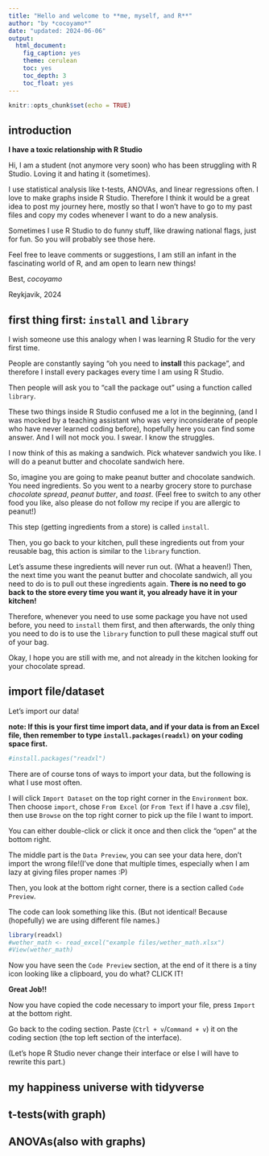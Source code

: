 ```yaml
---
title: "Hello and welcome to **me, myself, and R**"
author: "by *cocoyamo*"
date: "updated: 2024-06-06"
output:
  html_document: 
    fig_caption: yes
    theme: cerulean
    toc: yes
    toc_depth: 3
    toc_float: yes
---
```


```r
knitr::opts_chunk$set(echo = TRUE)
```

## introduction

**I have a toxic relationship with R Studio**

Hi, I am a student (not anymore very soon) who has been struggling with R Studio. Loving it and hating it (sometimes).

I use statistical analysis like t-tests, ANOVAs, and linear regressions often. I love to make graphs inside R Studio. Therefore I think it would be a great idea to post my journey here, mostly so that I won't have to go to my past files and copy my codes whenever I want to do a new analysis.

Sometimes I use R Studio to do funny stuff, like drawing national flags, just for fun. So you will probably see those here.

Feel free to leave comments or suggestions, I am still an infant in the fascinating world of R, and am open to learn new things!

Best, *cocoyamo*

Reykjavik, 2024

## first thing first: ``install`` and ``library``

I wish someone use this analogy when I was learning R Studio for the very first time. 

People are constantly saying "oh you need to **install** this package", and therefore I install every packages every time I am using R Studio. 

Then people will ask you to "call the package out" using a function called ``library``.

These two things inside R Studio confused me a lot in the beginning, (and I was mocked by a teaching assistant who was very inconsiderate of people who have never learned coding before), hopefully here you can find some answer. And I will not mock you. I swear. I know the struggles.

I now think of this as making a sandwich. Pick whatever sandwich you like. I will do a peanut butter and chocolate sandwich here. 

So, imagine you are going to make peanut butter and chocolate sandwich. You need ingredients. So you went to a nearby grocery store to purchase *chocolate spread*, *peanut butter*, and *toast*. (Feel free to switch to any other food you like, also please do not follow my recipe if you are allergic to peanut!)

This step (getting ingredients from a store) is called ``install``.

Then, you go back to your kitchen, pull these ingredients out from your reusable bag, this action is similar to the ``library`` function. 

Let's assume these ingredients will never run out. (What a heaven!) Then, the next time you want the peanut butter and chocolate sandwich, all you need to do is to pull out these ingredients again. **There is no need to go back to the store every time you want it, you already have it in your kitchen!**

Therefore, whenever you need to use some package you have not used before, you need to ``install`` them first, and then afterwards, the only thing you need to do is to use the ``library`` function to pull these magical stuff out of your bag. 

Okay, I hope you are still with me, and not already in the kitchen looking for your chocolate spread. 

## import file/dataset

Let's import our data!

**note: If this is your first time import data, and if your data is from an Excel file, then remember to type ``install.packages(readxl)`` on your coding space first. **

```r
#install.packages("readxl")
```

There are of course tons of ways to import your data, but the following is what I use most often.

I will click ``Import Dataset`` on the top right corner in the ``Environment`` box. 
Then choose ``import``, chose ``From Excel`` (or ``From Text`` if I have a .csv file), then use ``Browse`` on the top right corner to pick up the file I want to import.

You can either double-click or click it once and then click the "open" at the bottom right. 

The middle part is the ``Data Preview``, you can see your data here, don't import the wrong file!(I've done that multiple times, especially when I am lazy at giving files proper names :P)

Then, you look at the bottom right corner, there is a section called ``Code Preview``.

The code can look something like this. (But not identical! Because (hopefully) we are using different file names.)

```r
library(readxl)
#wether_math <- read_excel("example files/wether_math.xlsx")
#View(wether_math)
```

Now you have seen the ``Code Preview`` section, at the end of it there is a tiny icon looking like a clipboard, you do what? CLICK IT!

**Great Job!!**

Now you have copied the code necessary to import your file, press ``Import`` at the bottom right. 

Go back to the coding section. Paste (``Ctrl + v``/``Command + v``) it on the coding section (the top left section of the interface).

(Let's hope R Studio never change their interface or else I will have to rewrite this part.)


## my happiness universe with tidyverse



## t-tests(with graph)



## ANOVAs(also with graphs)




